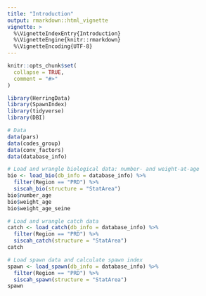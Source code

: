 ```yaml
---
title: "Introduction"
output: rmarkdown::html_vignette
vignette: >
  %\VignetteIndexEntry{Introduction}
  %\VignetteEngine{knitr::rmarkdown}
  %\VignetteEncoding{UTF-8}
---
```


```r
knitr::opts_chunk$set(
  collapse = TRUE,
  comment = "#>"
)
```

```r
library(HerringData)
library(SpawnIndex)
library(tidyverse)
library(DBI)
```

```r
# Data
data(pars)
data(codes_group)
data(conv_factors)
data(database_info)
```

```r
# Load and wrangle biological data: number- and weight-at-age 
bio <- load_bio(db_info = database_info) %>%
  filter(Region == "PRD") %>%
  siscah_bio(structure = "StatArea")
bio$number_age
bio$weight_age
bio$weight_age_seine
```

```r
# Load and wrangle catch data
catch <- load_catch(db_info = database_info) %>%
  filter(Region == "PRD") %>%
  siscah_catch(structure = "StatArea")
catch
```

```r
# Load spawn data and calculate spawn index
spawn <- load_spawn(db_info = database_info) %>%
  filter(Region == "PRD") %>%
  siscah_spawn(structure = "StatArea")
spawn
```
